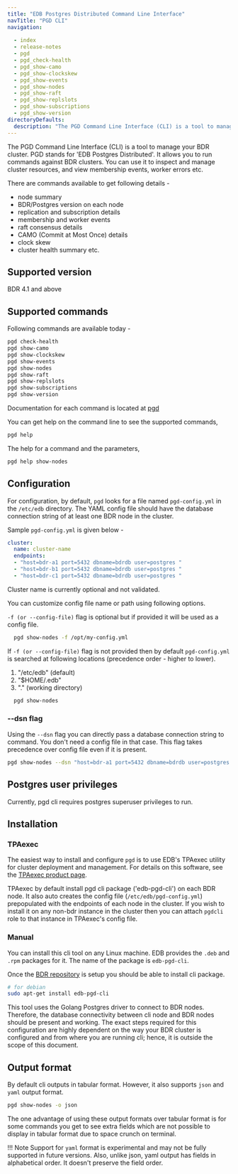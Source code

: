 ```yaml
---
title: "EDB Postgres Distributed Command Line Interface"
navTitle: "PGD CLI"
navigation:
 
  - index
  - release-notes
  - pgd
  - pgd_check-health
  - pgd_show-camo
  - pgd_show-clockskew
  - pgd_show-events
  - pgd_show-nodes
  - pgd_show-raft
  - pgd_show-replslots
  - pgd_show-subscriptions
  - pgd_show-version
directoryDefaults:
  description: "The PGD Command Line Interface (CLI) is a tool to manage your BDR cluster"
---
```


The PGD Command Line Interface (CLI) is a tool to manage your BDR cluster. PGD stands for 'EDB Postgres Distributed'. It allows you to run commands against BDR clusters. You can use it to inspect and manage cluster resources, and view membership events, worker errors etc.

There are commands available to get following details -

-   node summary
-   BDR/Postgres version on each node
-   replication and subscription details
-   membership and worker events
-   raft consensus details
-   CAMO (Commit at Most Once) details
-   clock skew
-   cluster health summary etc.

## Supported version

BDR 4.1 and above

## Supported commands

Following commands are available today -

```sh
pgd check-health
pgd show-camo
pgd show-clockskew
pgd show-events
pgd show-nodes
pgd show-raft
pgd show-replslots
pgd show-subscriptions
pgd show-version
```

Documentation for each command is located at [pgd](./pgd.md)

You can get help on the command line to see the supported commands,

```sh
pgd help
```

The help for a command and the parameters,

```sh
pgd help show-nodes
```

## Configuration

For configuration, by default, `pgd` looks for a file named `pgd-config.yml` in the `/etc/edb` directory. The YAML config file should have the database connection string of at least one BDR node in the cluster.

Sample `pgd-config.yml` is given below -

```yaml
cluster:
  name: cluster-name
  endpoints:
  - "host=bdr-a1 port=5432 dbname=bdrdb user=postgres "
  - "host=bdr-b1 port=5432 dbname=bdrdb user=postgres "
  - "host=bdr-c1 port=5432 dbname=bdrdb user=postgres "
```

Cluster name is currently optional and not validated.

You can customize config file name or path using following options.

`-f (or --config-file)` flag is optional but if provided it will be used as a config file.

```sh
  pgd show-nodes -f /opt/my-config.yml
```

If `-f (or --config-file)` flag is not provided then by default `pgd-config.yml` is searched at following locations (precedence order - higher to lower).

  1. "/etc/edb" (default)
  2. "$HOME/.edb"
  3. "." (working directory)

```sh
  pgd show-nodes
```

### --dsn flag

Using the `--dsn` flag you can directly pass a database connection string to command. You don't need a config file in that case. This flag takes precedence over config file even if it is present.

```sh
pgd show-nodes --dsn "host=bdr-a1 port=5432 dbname=bdrdb user=postgres "
```

## Postgres user privileges

Currently, pgd cli requires postgres superuser privileges to run.

## Installation

### TPAexec

The easiest way to install and configure `pgd` is to use EDB's TPAexec utility for cluster deployment and management. For details on this software, see the [TPAexec product page](https://access.2ndquadrant.com/customer_portal/sw/tpa/).

TPAexec by default install pgd cli package ('edb-pgd-cli') on each BDR node. It also auto creates the config file (`/etc/edb/pgd-config.yml`) prepopulated with the endpoints of each node in the cluster.
If you wish to install it on any non-bdr instance in the cluster then you can attach `pgdcli` role to that instance in TPAexec's config file.

### Manual

You can install this cli tool on any Linux machine. EDB provides the `.deb` and `.rpm` packages for it. The name of the package is `edb-pgd-cli`.

Once the [BDR repository](https://techsupport.enterprisedb.com/software_subscriptions/add/products/bdr4/) is setup you should be able to install cli package.

```sh
# for debian
sudo apt-get install edb-pgd-cli
```

This tool uses the Golang Postgres driver to connect to BDR nodes. Therefore, the database connectivity between cli node and BDR nodes should be present and working. The exact steps required for this configuration are highly dependent on the way your BDR cluster is configured and from where you are running cli; hence, it is outside the scope of this document.

## Output format

By default cli outputs in tabular format. However, it also supports `json` and `yaml` output format.

```sh
pgd show-nodes -o json
```

The one advantage of using these output formats over tabular format is for some commands you get to see extra fields which are not possible to display in tabular format due to space crunch on terminal.

!!! Note
    Support for `yaml` format is experimental and may not be fully supported in future versions. Also, unlike json, yaml output has fields in alphabetical order. It doesn't preserve the field order.
